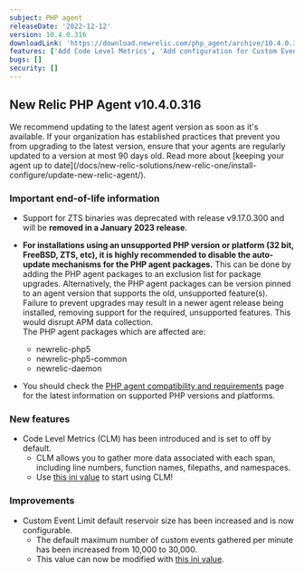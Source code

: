 ```yaml
---
subject: PHP agent
releaseDate: '2022-12-12'
version: 10.4.0.316
downloadLink: 'https://download.newrelic.com/php_agent/archive/10.4.0.316'
features: ['Add Code Level Metrics', 'Add configuration for Custom Event Limit']
bugs: []
security: []
---
```

## New Relic PHP Agent v10.4.0.316

<Callout variant="important">
We recommend updating to the latest agent version as soon as it's available. If your organization has established practices that prevent you from upgrading to the latest version, ensure that your agents are regularly updated to a version at most 90 days old. Read more about [keeping your agent up to date](/docs/new-relic-solutions/new-relic-one/install-configure/update-new-relic-agent/).
</Callout>

### Important end-of-life information

* Support for ZTS binaries was deprecated with release v9.17.0.300 and will be **removed in a January 2023 release**.
* **For installations using an unsupported PHP version or platform (32 bit, FreeBSD, ZTS, etc), it is highly recommended to disable the auto-update mechanisms for the PHP agent packages.** This can be done by adding the PHP agent packages to an exclusion list for package upgrades.  Alternatively, the PHP agent packages can be version pinned to an agent version that supports the old, unsupported feature(s). Failure to prevent upgrades may result in a newer agent release being installed, removing support for the required, unsupported features. This would disrupt APM data collection.  
The PHP agent packages which are affected are:
   - newrelic-php5
   - newrelic-php5-common
   - newrelic-daemon

* You should check the [PHP agent compatibility and requirements](/docs/apm/agents/php-agent/getting-started/php-agent-compatibility-requirements/) page for the latest information on supported PHP versions and platforms.

### New features

* Code Level Metrics (CLM) has been introduced and is set to off by default.
   - CLM allows you to gather more data associated with each span, including line numbers, function names, filepaths, and namespaces.
   - Use [this ini value](/docs/apm/agents/php-agent/configuration/php-agent-configuration/#inivar-code-level-metrics) to start using CLM!


### Improvements

* Custom Event Limit default reservoir size has been increased and is now configurable.
   - The default maximum number of custom events gathered per minute has been increased from 10,000 to 30,000.
   - This value can now be modified with [this ini value](/docs/apm/agents/php-agent/configuration/php-agent-configuration/#inivar-custom-events-enabled).
